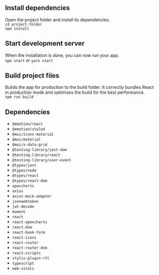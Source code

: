 ## Install dependencies

Open the project folder and install its dependencies.\
`cd project-folder`\
`npm install`

## Start development server

When the installation is done, you can now run your app.\
`npm start` or `yarn start`

## Build project files

Builds the app for production to the build folder. It correctly bundles React in production mode and optimizes the build for the best performance.\
`npm run build`

## Dependencies

- `@emotion/react`
- `@emotion/styled`
- `@mui/icons-material`
- `@mui/material`
- `@mui/x-data-grid`
- `@testing-library/jest-dom`
- `@testing-library/react`
- `@testing-library/user-event`
- `@types/jest`
- `@types/node`
- `@types/react`
- `@types/react-dom`
- `apexcharts`
- `axios`
- `axios-mock-adapter`
- `jsonwebtoken`
- `jwt-decode`
- `moment`
- `react`
- `react-apexcharts`
- `react-dom`
- `react-hook-form`
- `react-icons`
- `react-router`
- `react-router-dom`
- `react-scripts`
- `stylis-plugin-rtl`
- `typescript`
- `web-vitals`

